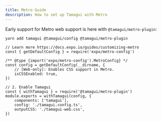 ```yaml
---
title: Metro Guide
description: How to set up Tamagui with Metro
---
```


Early support for Metro web support is here with `@tamagui/metro-plugin`:

```bash
yarn add tamagui @tamagui/config @tamagui/metro-plugin
```

```tsx
// Learn more https://docs.expo.io/guides/customizing-metro
const { getDefaultConfig } = require('expo/metro-config')

/** @type {import('expo/metro-config').MetroConfig} */
const config = getDefaultConfig(__dirname, {
    // [Web-only]: Enables CSS support in Metro.
    isCSSEnabled: true,
})

// 2. Enable Tamagui
const { withTamagui } = require('@tamagui/metro-plugin')
module.exports = withTamagui(config, {
    components: ['tamagui'],
    config: './tamagui.config.ts',
    outputCSS: './tamagui-web.css',
})
```